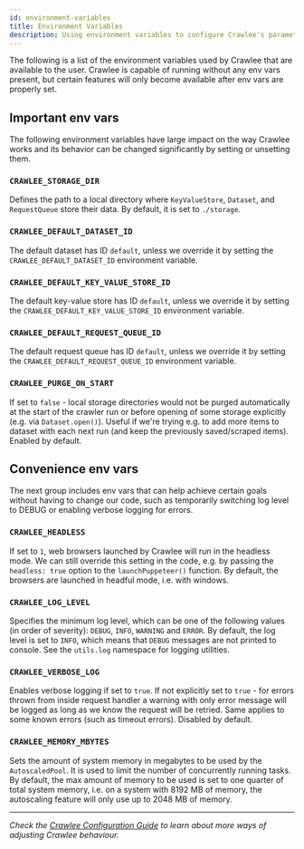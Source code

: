```yaml
---
id: environment-variables
title: Environment Variables
description: Using environment variables to configure Crawlee's parameters
---
```



The following is a list of the environment variables used by Crawlee that are available to the user.
Crawlee is capable of running without any env vars present, but certain features will only become available
after env vars are properly set.

## Important env vars

The following environment variables have large impact on the way Crawlee works and its behavior
can be changed significantly by setting or unsetting them.

### `CRAWLEE_STORAGE_DIR`

Defines the path to a local directory where <ApiLink to="core/class/KeyValueStore">`KeyValueStore`</ApiLink>, <ApiLink to="core/class/Dataset">`Dataset`</ApiLink>, and <ApiLink to="core/class/RequestQueue">`RequestQueue`</ApiLink> store their data. By default, it is set to `./storage`.

### `CRAWLEE_DEFAULT_DATASET_ID`

The default dataset has ID `default`, unless we override it by setting the `CRAWLEE_DEFAULT_DATASET_ID` environment variable.

### `CRAWLEE_DEFAULT_KEY_VALUE_STORE_ID`

The default key-value store has ID `default`, unless we override it by setting the `CRAWLEE_DEFAULT_KEY_VALUE_STORE_ID` environment variable.

### `CRAWLEE_DEFAULT_REQUEST_QUEUE_ID`

The default request queue has ID `default`, unless we override it by setting the `CRAWLEE_DEFAULT_REQUEST_QUEUE_ID` environment variable.

### `CRAWLEE_PURGE_ON_START`

If set to `false` - local storage directories would not be purged automatically at the start of the crawler run or before opening of some storage explicitly (e.g. via `Dataset.open()`). Useful if we're trying e.g. to add more items to dataset with each next run (and keep the previously saved/scraped items). Enabled by default.

## Convenience env vars

The next group includes env vars that can help achieve certain goals without having to change
our code, such as temporarily switching log level to DEBUG or enabling verbose logging for errors.

### `CRAWLEE_HEADLESS`

If set to `1`, web browsers launched by Crawlee will run in the headless mode. We can still override
this setting in the code, e.g. by passing the `headless: true` option to the <ApiLink to="puppeteer-crawler/function/launchPuppeteer">`launchPuppeteer()`</ApiLink> function. By default, the browsers
are launched in headful mode, i.e. with windows.

### `CRAWLEE_LOG_LEVEL`

Specifies the minimum log level, which can be one of the following values (in order of severity):
`DEBUG`, `INFO`, `WARNING` and `ERROR`. By default, the log level is set to `INFO`,
which means that `DEBUG` messages are not printed to console. See the <ApiLink to="core/class/Log">`utils.log`</ApiLink>
namespace for logging utilities.

### `CRAWLEE_VERBOSE_LOG`

Enables verbose logging if set to `true`. If not explicitly set to `true` - for errors thrown from inside request handler a warning with only error message will be logged as long as we know the request will be retried. Same applies to some known errors (such as timeout errors). Disabled by default.

### `CRAWLEE_MEMORY_MBYTES`

Sets the amount of system memory in megabytes to be used by the <ApiLink to="core/class/AutoscaledPool">`AutoscaledPool`</ApiLink>.
It is used to limit the number of concurrently running tasks. By default, the max amount of memory
to be used is set to one quarter of total system memory, i.e. on a system with 8192 MB of memory,
the autoscaling feature will only use up to 2048 MB of memory.

---

*Check the [Crawlee Configuration Guide](./configuration) to learn about more ways of adjusting Crawlee behaviour.*

